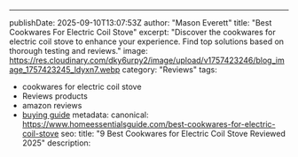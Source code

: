 ---
publishDate: 2025-09-10T13:07:53Z
author: "Mason Everett"
title: "Best Cookwares For Electric Coil Stove"
excerpt: "Discover the cookwares for electric coil stove to enhance your experience. Find top solutions based on thorough testing and reviews."
image: https://res.cloudinary.com/dky6urpy2/image/upload/v1757423246/blog_image_1757423245_ldyxn7.webp
category: "Reviews"
tags:
  - cookwares for electric coil stove
  - Reviews products
  - amazon reviews
  - [buying guide](https://www.homeessentialsguide.com/best-pots-and-pans-for-electric-coil-stove)
metadata:
  canonical: https://www.homeessentialsguide.com/best-cookwares-for-electric-coil-stove
seo:
  title: "9 Best Cookwares for Electric Coil Stove Reviewed 2025"
  description:
